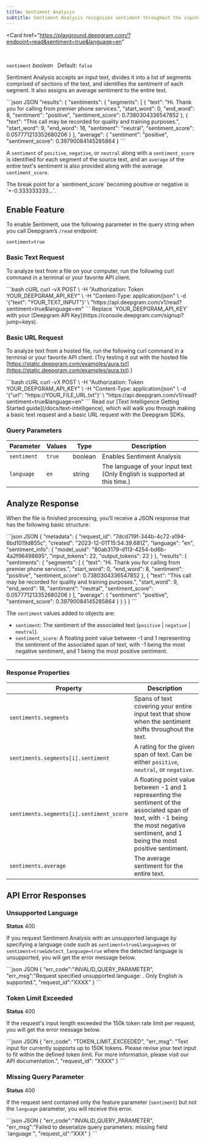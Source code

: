 ```yaml
---
title: Sentiment Analysis
subtitle: Sentiment Analysis recognizes sentiment throughout the inputed text.
---
```


<Card
    href="https://playground.deepgram.com/?endpoint=read&sentiment=true&language=en"
>
  <Markdown src="/snippets/playground-card.mdx" />
</Card>
<br/>

`sentiment` *boolean*   Default: `false`

<div class="flex flex-row gap-2">
  <Markdown src="/snippets/read-batch-available.mdx" /> <Markdown src="/snippets/english.mdx" />
</div>

Sentiment Analysis accepts an input text, divides it into a list of segments comprised of sections of the text, and identifies the sentiment of each segment. It also assigns an average sentiment to the entire text.

<CodeGroup>
  ```json JSON
  "results": {
      "sentiments": {
        "segments": [
          {
            "text": "Hi. Thank you for calling from premier phone services.",
            "start_word": 0,
            "end_word": 8,
            "sentiment": "positive",
            "sentiment_score": 0.7380304336547852
          },
          {
            "text": "This call may be recorded for quality and training purposes.",
            "start_word": 9,
            "end_word": 18,
            "sentiment": "neutral",
            "sentiment_score": 0.057771213352680206
          }
        ],
        "average": {
          "sentiment": "positive",
          "sentiment_score": 0.39790084145285864
        }
  ```
</CodeGroup>

A `sentiment` of `positive`, `negative`, or `neutral` along with a `sentiment_score` is identified for each segment of the source text, and an `average` of the entire text's sentiment is also provided along with the average `sentiment_score`.

<Info>
  The break point for a `sentiment_score` becoming positive or negative is `+-0.333333333...`.
</Info>

## Enable Feature

To enable Sentiment, use the following parameter in the query string when you call Deepgram’s `/read` endpoint:

`sentiment=true`

### Basic Text Request

To analyze text from a file on your computer, run the following curl command in a terminal or your favorite API client.

<CodeGroup>
  ```bash cURL
  curl -vX POST \
   -H "Authorization: Token YOUR_DEEPGRAM_API_KEY" \
   -H "Content-Type: application/json" \
   -d '{"text": "YOUR_TEXT_INPUT"}' \
   "https://api.deepgram.com/v1/read?sentiment=true&language=en"
  ```
</CodeGroup>

<Warning>
  Replace `YOUR_DEEPGRAM_API_KEY` with your [Deepgram API Key](https://console.deepgram.com/signup?jump=keys).
</Warning>

### Basic URL Request

To analyze text from a hosted file, run the following curl command in a terminal or your favorite API client. (Try testing it out with the hosted file [https://static.deepgram.com/examples/aura.txt](https://static.deepgram.com/examples/aura.txt).)

<CodeGroup>
  ```bash cURL
  curl -vX POST \
   -H "Authorization: Token YOUR_DEEPGRAM_API_KEY" \
   -H "Content-Type: application/json" \
   -d '{"url": "https://YOUR_FILE_URL.txt"}' \
   "https://api.deepgram.com/v1/read?sentiment=true&language=en"
  ```
</CodeGroup>

<Info>
  Read our [Text Intelligence Getting Started guide](/docs/text-intelligence), which will walk you through making a basic text request and a basic URL request with the Deepgram SDKs.
</Info>

### Query Parameters

| Parameter   | Values | Type    | Description                                                               |
| ----------- | ------ | ------- | ------------------------------------------------------------------------- |
| `sentiment` | `true` | boolean | Enables Sentiment Analysis                                                |
| `language`  | `en`   | string  | The language of your input text (Only English is supported at this time.) |

## Analyze Response

When the file is finished processing, you’ll receive a JSON response that has the following basic structure:

<CodeGroup>
  ```json JSON
  {
    "metadata": {
      "request_id": "7dcd719f-344b-4c72-a194-6bd1019d855c",
      "created": "2023-12-01T15:54:39.681Z",
      "language": "en",
      "sentiment_info": {
        "model_uuid": "80ab3179-d113-4254-bd6b-4a2f96498695",
        "input_tokens": 22,
        "output_tokens": 22
      }
    },
    "results": {
      "sentiments": {
        "segments": [
          {
            "text": "Hi. Thank you for calling from premier phone services.",
            "start_word": 0,
            "end_word": 8,
            "sentiment": "positive",
            "sentiment_score": 0.7380304336547852
          },
          {
            "text": "This call may be recorded for quality and training purposes.",
            "start_word": 9,
            "end_word": 18,
            "sentiment": "neutral",
            "sentiment_score": 0.057771213352680206
          }
        ],
        "average": {
          "sentiment": "positive",
          "sentiment_score": 0.39790084145285864
        }
      }
    }
  }
  ```
</CodeGroup>

The `sentiment` values added to objects are:

* `sentiment`: The sentiment of the associated text (`positive` | `negative` | `neutral`).
* `sentiment_score`: A floating point value between -1 and 1 representing the sentiment of the associated span of text, with -1 being the most negative sentiment, and 1 being the most positive sentiment.

***

### Response Properties

| Property                                 | Description                                                                                                                                                                            |
| ---------------------------------------- | -------------------------------------------------------------------------------------------------------------------------------------------------------------------------------------- |
| `sentiments.segments`                    | Spans of text covering your entire input text that show when the sentiment shifts throughout the text.                                                                                 |
| `sentiments.segments[i].sentiment`       | A rating for the given span of text. Can be either `positive`, `neutral`, or `negative`.                                                                                               |
| `sentiments.segments[i].sentiment_score` | A floating point value between -1 and 1 representing the sentiment of the associated span of text, with -1 being the most negative sentiment, and 1 being the most positive sentiment. |
| `sentiments.average`                     | The average sentiment for the entire text.                                                                                                                                             |

## API Error Responses

### Unsupported Language

**Status** 400

If you request Sentiment Analysis with an unsupported language by specifying a language code such as `sentiment=true&language=es` or `sentiment=true&detect_language=true` where the detected language is unsupported, you will get the error message below.

<CodeGroup>
  ```json JSON
  {
    "err_code":"INVALID_QUERY_PARAMETER",
    "err_msg":"Request specified unsupported language: <language_name>. Only English is supported.",
    "request_id":"XXXX"
  }
  ```
</CodeGroup>

### Token Limit Exceeded

**Status** 400

If the request's input length exceeded the 150k token rate limit per request, you will get the error message below.

<CodeGroup>
  ```json JSON
  {
    "err_code": "TOKEN_LIMIT_EXCEEDED",
    "err_msg": "Text input for <api_name> currently supports up to 150K tokens. Please revise your text input to fit within the defined token limit. For more information, please visit our API documentation.",
    "request_id": "XXXX"
  }
  ```
</CodeGroup>

### Missing Query Parameter

**Status** 400

If the request sent contained only the feature parameter (`sentiment`) but not the `language` parameter, you will receive this error.

<CodeGroup>
  ```json JSON
  {
    "err_code":"INVALID_QUERY_PARAMETER",
    "err_msg":"Failed to deserialize query parameters: missing field `language`",
    "request_id":"XXX"
  }
  ```
</CodeGroup>
